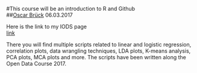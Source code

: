 #This course will be an introduction to R and Github  
##[Oscar Brück](oscar.bruck@helsinki.fi) 06.03.2017

Here is the link to my IODS page  
[link](https://obruck.github.io/IODS-project/)

There you will find multiple scripts related to linear and logistic regression, correlation plots, data wrangling techniques, LDA plots, K-means analysis, PCA plots, MCA plots and more. The scripts have been written along the Open Data Course 2017.
